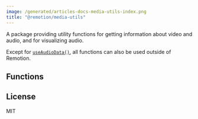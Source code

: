 ```yaml
---
image: /generated/articles-docs-media-utils-index.png
title: "@remotion/media-utils"
---
```



A package providing utility functions for getting information about video and audio, and for visualizing audio.

Except for [`useAudioData()`](/docs/use-audio-data), all functions can also be used outside of Remotion.

<Installation pkg="@remotion/media-utils"/>

## Functions

<TableOfContents />

## License

MIT
